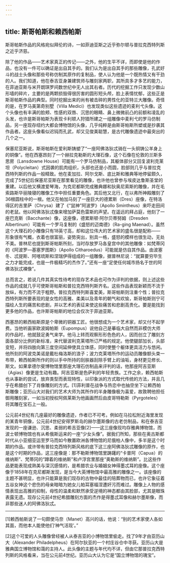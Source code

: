 ```yaml
---
---
---
```

title: 斯哥帕斯和赖西帕斯
---




斯哥帕斯作品的风格宛似拜伦的诗，一如菲迪亚斯之近乎弥尔顿与普拉克西特列斯之近乎济慈。

除了他的作品——艺术家真正的传记——之外，他的生平不详，而即使是他的作品，也没有一件可以确证是出自其手的。我们认为是出自其手的那些雕像，孔武好斗的战士头像和那些号称仿制其原作的复制品，使人认为他是一个既热情又有干劲的人。我们知道，他在泰吉亚身兼建筑师与雕刻家两职，其所具多才多艺的能力，在菲迪亚斯与米开朗琪罗间数世纪中无人出其右者。历代的挖掘工作只发现少数山形墙的碎片，主要的是两颗损毁得很厉害的圆形短头颅，脸上表情忧郁，这些正是斯哥帕斯作品的典型。同时挖掘出来的尚有被击碎的男性化的亚特兰大雕像。奇怪的是，在罗马美第奇别墅（Villa Medici）也发现类似这些遗迹的麦利弋头像。这个头像也有丰满的脸颊、性感的双唇、沉思的眼睛、鼻上微微前凸的前额和凌乱的头发，也许是斯哥帕斯为表现卡利顿人狩猎所建之一组雕像中麦利弋的罗马仿制品，另一座现存纽约大都会博物馆的头像，几乎纯粹是由斯哥帕斯所塑或是抄袭其作品者。这座头像看似迟钝而孔武，却又见俊美聪慧，是古代雕像遗迹中最突出的几个之一。

保塞尼亚斯说，斯哥帕斯在爱利斯铸塑了“一座阿佛洛狄忒骑在一头铜铸公羊身上的铜像”。他在西塞昂刻了一个赫拉克勒斯的大理石像，这个石像在伦敦的兰斯多思房（Lansdowne House）可能有一个罗马仿制品，其躯体部分又回复波利克莱坦（Polycleitan）式因袭的肌肉组织，头部也还是小而圆，脸部则几乎与普拉克西特列斯的作品一般精致。他在麦加拉、阿尔戈斯、底比斯和雅典等地停留颇久，完成了5世纪后保塞尼亚斯在那里看见的雕像，也许他也曾参与埃皮达鲁斯圣堂的重建。以后他又横渡爱琴海，为克尼都斯完成雅典娜和狄奥尼索斯的雕像，并在毛索路斯华丽陵寝的雕像工作中担任重要角色。其后他又北行，在以弗所神殿雕刻了36根圆柱中的一根。他又在帕加马刻了一座巨大的德累斯（Dres）座像，在特洛得区的吉里萨（Chrysa）建了《“鼠神”阿波罗》（Apollo Smintheus）来吓走田间的老鼠。他以阿佛洛狄忒像来增加萨莫色雷斯的声望。在遥远的拜占庭，他刻了一座巴克斯（Bacchante）像，这座像，德累斯顿·阿尔贝蒂努姆（Dresden Albertinum）可能有一个罗马复制的《盛怒的迈南德》（Ra-ging Maenad）。虽然这个大理石的小雕像只有18英寸高，却和这位伟大的艺术家的盛名很是配称——形象很有气概，衣着也很富丽，姿势突出，别具一格，盛怒的模样也很生动，无处不美。普林尼也提到斯哥帕斯所刻，当时存放罗马各皇宫中的其他雕像：如梵蒂冈的《阿波罗—基塞罗图斯》（Apollo Citharoedus）可能就是仿自其作品。由波塞冬、忒提斯、阿喀琉斯和涅瑞伊得组成的一组雕像，据普林尼说：“就算要穷毕生之力才能完成，也是一件极精巧的杰作了。”还有一座“足使任何城市扬名于世的阿佛洛狄忒裸像”。

总而言之，若说几件其真实性待考的现存艺术品也可作为评判的依据，则上述这些作品的成就几乎可使斯哥帕斯和普拉克西特列斯齐名。这些作品表现新颖而不流于放纵，有力而不流于粗野。普拉克西特列斯喜爱美，斯哥帕斯则注重个性；普拉克西特列斯所要表现的是女性的高雅、柔美以及青年的朝气和欢愉，斯哥帕斯则宁可描绘人生的痛苦和悲剧，并以艺术的表征来使这些痛苦和悲剧高贵化。要是能找到更多他的作品，也许斯哥帕斯的地位会仅次于菲迪亚斯。

西塞昂的赖西帕斯原是个卑微的铜器工匠。他很想成为一个艺术家，却又付不起学费。当他听画家欧波姆帕斯（Eupompus）说他自己是摹临大自然而非模仿大师的作品时，他就鼓足勇气来学。他马上转而观察形形色色的人，因而创立了雕刻方面各部分比例的新标准，来代替波利克莱塔所订严格的规定。他使腿部加长，头部变短，并将四肢向第三度空间延伸使具立体感，同时使整个躯体更具活力与悠闲。他所刻的阿波克美诺是戴杜梅洛斯的浪子；波力克莱塔所作的运动员雕像额头束一布带，赖西帕斯所作的则以手中所持的刮肤器刮除手臂上的油垢，身材更见修长、斯文。如果拿德尔斐博物馆里那座大理石仿制品来评判的话，他那座阿吉亚斯（Agias）像更是生动有趣。阿吉亚斯是色萨利的年轻贵族。工作之余，赖西帕斯也从事新的尝试，放弃类型而表现特性，以印象派的方式取代传统的方法，并且几乎在希腊创下了肖像雕刻的方式。[1]菲利普在战争与热恋中也抽空坐下让赖西帕斯雕像；亚历山大对我们的艺术大师为其所作的半身雕像极为喜爱，故敦聘他担任御用雕刻家，一如当初授权阿佩莱斯为他画画然后由皮哥特勒斯（Pyrgoteles）将其雕在宝石上一般。

公元前4世纪有几座最好的雕像遗迹，作者已不可考。例如在马拉松附近海里发现的某青年铜像，公元前4世纪安得罗斯岛的赫尔墨斯像的古老仿制品，和在泰吉亚发现的一座谦逊、沉思、柔弱的希吉亚像[2]——这三座像现均存雅典博物馆，而波士顿博物馆也有从希俄斯运来的一座“少女头像”。据我们所知，那些在奥古斯都时代从小亚细亚运至罗马而如今散置欧洲各博物馆的尼俄柏人像中，多半是这个时期的作品。或许带有普拉克西特列斯风格的底下这三座阿佛洛狄忒雕像的原作，也是这个时期的作品，这三座像是：那不勒斯博物馆里踌躇的“卡普阿（Capua）的维纳斯”、梵蒂冈的“蹲着的维纳斯”和卢浮宫里那座“奥勒斯的维纳斯”。比这些作品更能表现成熟美与深沉感情的，是希腊农业与婚姻女神得墨忒耳的座像。这个座像于1858年在克尼都斯发现，是当今大英博物馆中最高雅的雕像之一。该座像的主题不甚明显，也许只能算是我们现存的古物中最佳的陪葬物而已，也许它象征着五谷女神这个悲伤的母亲暗暗为她女儿帕耳塞福涅遭奸污而难过。雕像上人物的感情表现出高雅的抑制，母性的温柔和默然承受逆境的神态都由其脸部，尤其是眼珠表露无遗。现存公元前4世纪希腊雕刻方面的杰作是得墨忒耳像和赫尔墨斯像，而非那些迷人的阿佛洛狄忒。



* * *



[1]赖西帕斯说了一句颇使马奈（Manet）高兴的话，他说：“别的艺术家使人各如其面，而他本人能使他们‘神气活现’。”

[2]这个可爱的人头雕像曾经被人从泰吉亚的小博物馆里偷走。找了9年才由亚历山大（Alexander Philadelpheus）在阿尔狄亚的一个村庄谷仓中寻获。亚历山大是雅典国立博物馆和蔼的主持人。此头像的主题与年代均不详，但由它那普拉克西特列斯的风格看来，当在公元前4世纪。亚历山大认为它是“国立博物馆的瑰宝”。